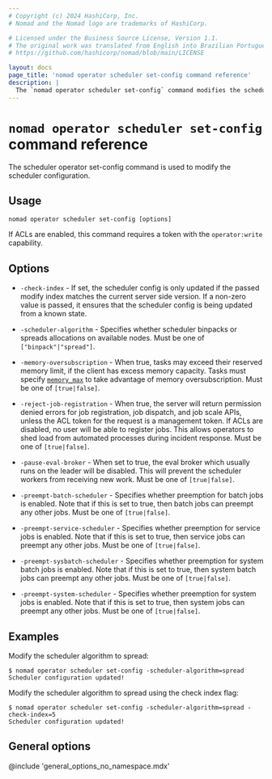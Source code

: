 ```yaml
---
# Copyright (c) 2024 HashiCorp, Inc.
# Nomad and the Nomad logo are trademarks of HashiCorp.

# Licensed under the Business Source License, Version 1.1.
# The original work was translated from English into Brazilian Portuguese.
# https://github.com/hashicorp/nomad/blob/main/LICENSE

layout: docs
page_title: 'nomad operator scheduler set-config command reference'
description: |
  The `nomad operator scheduler set-config` command modifies the scheduler configuration. Set binpack or spread allocation. Enable or disable preemption for batch, service, sysbatch, and system jobs.
---
```


# `nomad operator scheduler set-config` command reference

The scheduler operator set-config command is used to modify the scheduler
configuration.

## Usage

```plaintext
nomad operator scheduler set-config [options]
```

If ACLs are enabled, this command requires a token with the `operator:write`
capability.

## Options

- `-check-index` - If set, the scheduler config is only updated if the passed
  modify index matches the current server side version. If a non-zero value is
  passed, it ensures that the scheduler config is being updated from a known
  state.

- `-scheduler-algorithm` - Specifies whether scheduler binpacks or spreads
  allocations on available nodes. Must be one of `["binpack"|"spread"]`.

- `-memory-oversubscription` - When true, tasks may exceed their reserved memory
  limit, if the client has excess memory capacity. Tasks must specify [`memory_max`]
  to take advantage of memory oversubscription. Must be one of `[true|false]`.

- `-reject-job-registration` - When true, the server will return permission denied
  errors for job registration, job dispatch, and job scale APIs, unless the ACL
  token for the request is a management token. If ACLs are disabled, no user
  will be able to register jobs. This allows operators to shed load from automated
  processes during incident response. Must be one of `[true|false]`.

- `-pause-eval-broker` - When set to true, the eval broker which usually runs on
  the leader will be disabled. This will prevent the scheduler workers from
  receiving new work. Must be one of `[true|false]`.

- `-preempt-batch-scheduler` - Specifies whether preemption for batch jobs
  is enabled. Note that if this is set to true, then batch jobs can preempt any
  other jobs. Must be one of `[true|false]`.

- `-preempt-service-scheduler` - Specifies whether preemption for service jobs
  is enabled. Note that if this is set to true, then service jobs can preempt any
  other jobs. Must be one of `[true|false]`.

- `-preempt-sysbatch-scheduler` - Specifies whether preemption for system batch
  jobs is enabled. Note that if this is set to true, then system batch jobs can
  preempt any other jobs. Must be one of `[true|false]`.

- `-preempt-system-scheduler` - Specifies whether preemption for system jobs
  is enabled. Note that if this is set to true, then system jobs can preempt any
  other jobs. Must be one of `[true|false]`.

## Examples

Modify the scheduler algorithm to spread:

```shell-session
$ nomad operator scheduler set-config -scheduler-algorithm=spread
Scheduler configuration updated!
```

Modify the scheduler algorithm to spread using the check index flag:

```shell-session
$ nomad operator scheduler set-config -scheduler-algorithm=spread -check-index=5
Scheduler configuration updated!
```

## General options

@include 'general_options_no_namespace.mdx'

[`memory_max`]: /nomad/docs/job-specification/resources#memory_max
